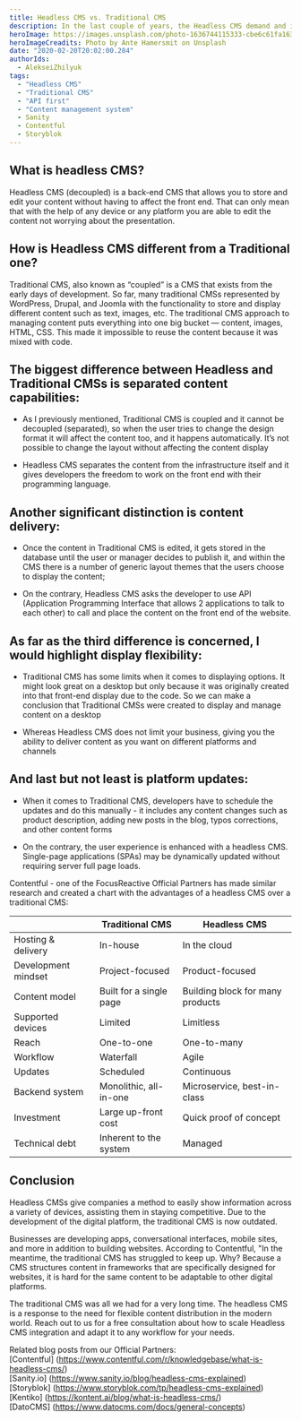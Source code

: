 ```yaml
---
title: Headless CMS vs. Traditional CMS
description: In the last couple of years, the Headless CMS demand and its popularity have been increasing due to the fact that developers want more freedom and rich front-end frameworks
heroImage: https://images.unsplash.com/photo-1636744115333-cbe6c61fa163?ixlib=rb-1.2.1&ixid=MnwxMjA3fDB8MHxwaG90by1wYWdlfHx8fGVufDB8fHx8&auto=format&fit=crop&w=1074&q=80
heroImageCreadits: Photo by Ante Hamersmit on Unsplash
date: "2020-02-20T20:02:00.284"
authorIds:
  - AlekseiZhilyuk
tags:
  - "Headless CMS"
  - "Traditional CMS"
  - "API first"
  - "Content management system"
  - Sanity
  - Contentful
  - Storyblok
---
```


## What is headless CMS?

Headless CMS (decoupled) is a back-end CMS that allows you to store and edit your content without having to affect the front end. That can only mean that with the help of any device or any platform you are able to edit the content not worrying about the presentation.

## How is Headless CMS different from a Traditional one?

Traditional CMS, also known as “coupled” is a CMS that exists from the early days of development. So far, many traditional CMSs represented by WordPress, Drupal, and Joomla with the functionality to store and display different content such as text, images, etc.
The traditional CMS approach to managing content puts everything into one big bucket — content, images, HTML, CSS. This made it impossible to reuse the content because it was mixed with code.

## The biggest difference between Headless and Traditional CMSs is separated content capabilities:

- As I previously mentioned, Traditional CMS is coupled and it cannot be decoupled (separated), so when the user tries to change the design format it will affect the content too, and it happens automatically. It’s not possible to change the layout without affecting the content display

- Headless CMS separates the content from the infrastructure itself and it gives developers the freedom to work on the front end with their programming language.

## Another significant distinction is content delivery:

- Once the content in Traditional CMS is edited, it gets stored in the database until the user or manager decides to publish it, and within the CMS there is a number of generic layout themes that the users choose to display the content;

- On the contrary, Headless CMS asks the developer to use API (Application Programming Interface that allows 2 applications to talk to each other) to call and place the content on the front end of the website.

## As far as the third difference is concerned, I would highlight display flexibility:

- Traditional CMS has some limits when it comes to displaying options. It might look great on a desktop but only because it was originally created into that front-end display due to the code. So we can make a conclusion that Traditional CMSs were created to display and manage content on a desktop

- Whereas Headless CMS does not limit your business, giving you the ability to deliver content as you want on different platforms and channels

## And last but not least is platform updates:

- When it comes to Traditional CMS, developers have to schedule the updates and do this manually - it includes any content changes such as product description, adding new posts in the blog, typos corrections, and other content forms

- On the contrary, the user experience is enhanced with a headless CMS. Single-page applications (SPAs) may be dynamically updated without requiring server full page loads.

Contentful - one of the FocusReactive Official Partners has made similar research and created a chart with the advantages of a headless CMS over a traditional CMS:

|                     | **Traditional CMS**     | **Headless CMS**                 |
| ------------------- | ----------------------- | -------------------------------- |
| Hosting & delivery  | In-house                | In the cloud                     |
| Development mindset | Project-focused         | Product-focused                  |
| Content model       | Built for a single page | Building block for many products |
| Supported devices   | Limited                 | Limitless                        |
| Reach               | One-to-one              | One-to-many                      |
| Workflow            | Waterfall               | Agile                            |
| Updates             | Scheduled               | Continuous                       |
| Backend system      | Monolithic, all-in-one  | Microservice, best-in-class      |
| Investment          | Large up-front cost     | Quick proof of concept           |
| Technical debt      | Inherent to the system  | Managed                          |

## Conclusion

Headless CMSs give companies a method to easily show information across a variety of devices, assisting them in staying competitive. Due to the development of the digital platform, the traditional CMS is now outdated.

Businesses are developing apps, conversational interfaces, mobile sites, and more in addition to building websites. According to Contentful, "In the meantime, the traditional CMS has struggled to keep up. Why? Because a CMS structures content in frameworks that are specifically designed for websites, it is hard for the same content to be adaptable to other digital platforms.

The traditional CMS was all we had for a very long time. The headless CMS is a response to the need for flexible content distribution in the modern world.
Reach out to us for a free consultation about how to scale Headless CMS integration and adapt it to any workflow for your needs.

Related blog posts from our Official Partners: <br/>
[Contentful] (https://www.contentful.com/r/knowledgebase/what-is-headless-cms/) <br/>
[Sanity.io] (https://www.sanity.io/blog/headless-cms-explained) <br/>
[Storyblok] (https://www.storyblok.com/tp/headless-cms-explained) <br/>
[Kentiko] (https://kontent.ai/blog/what-is-headless-cms/) <br/>
[DatoCMS] (https://www.datocms.com/docs/general-concepts) <br/>
